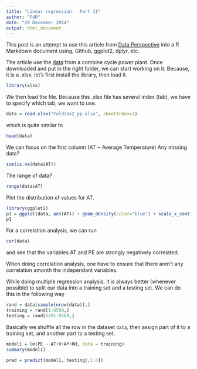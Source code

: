 ```yaml
---
title: "Linear regression.  Part II"
author: "FdR"
date: "29 December 2014"
output: html_document
---
```


This post is an attempt to use this article from [Data Perspective](http://www.dataperspective.info/2014/10/regression-analysis-using-r.html) into a R Markdown document using, Github, ggplot2, dplyr, etc. 

The article use the [data](https://archive.ics.uci.edu/ml/datasets/Combined+Cycle+Power+Plant) from a combine cycle power plant.  Once downloaded and put in the right folder, we can start working on it.
Because, it is a .xlsx, let's first install the library, then load it.

```r
library(xlsx)
```

We then load the file.  Because this .xlsx file has several index (tab), we have to specify which tab, we want to use.
```r
data = read.xlsx("Folds5x2_pp.xlsx", sheetIndex=1)
```

which is quite similar to
```r
head(data)
```

We can focus on the first column (AT ~ Average Temperature)
Any missing data?
```r
sum(is.na(data$AT))
```
The range of data?
```r
range(data$AT)
```

Plot the distribution of values for AT.
```r
library(ggplot2)
p1 = ggplot(data, aes(AT)) + geom_density(color="blue") + scale_x_continuous(breaks = seq(1,40,2))
p1
```

For a correlation analysis, we can run
```r
cor(data)
```
and see that the variables AT and PE are strongly negatively correlated.

When doing correlation analysis, one have to ensure that there aren't any correlation amonth the independant variables.  


While doing multiple regression analysis, it is always better (whenever possible) to split our data into a training set and a testing set.  We can do this in the following way
```r
rand = data[sample(nrow(data)),]
training = rand[1:6500,]
testing = rand[6501:9568,]
```
Basically we shuffle all the row in the dataset `data`, then assign part of it to a training set, and another part to a testing set.

```r
model1 = lm(PE ~ AT+V+AP+RH, data = training)
summary(model1)
```

```r
pred = predict(model1, testing[,1:4])
```

